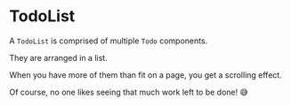 
<Meta title="MDX/TodoList" component={TodoList} />


# TodoList

A `TodoList` is comprised of multiple `Todo` components.

<Canvas>
    <Story id="todolist--single-todo" />
</Canvas>

They are arranged in a list.

<Canvas>
    <Story id="todolist--a-few-todos" />
</Canvas>

When you have more of them than fit on a page, you get a scrolling effect.

<Canvas>
    <Story id="todolist--many-todos" />
</Canvas>

Of course, no one likes seeing that much work left to be done! 😅